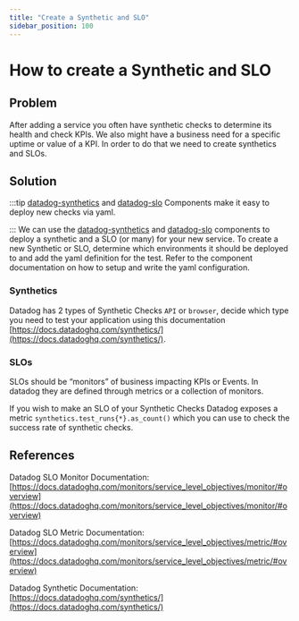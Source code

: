 ```yaml
---
title: "Create a Synthetic and SLO"
sidebar_position: 100
---
```


# How to create a Synthetic and SLO

## Problem
After adding a service you often have synthetic checks to determine its health and check KPIs. We also might have a business need for a specific uptime or value of a KPI. In order to do that we need to create synthetics and SLOs.

## Solution

:::tip
[datadog-synthetics](/components/library/aws/datadog-synthetics/) and [datadog-slo](/reference-architecture/components/datadog-slo) Components make it easy to deploy new checks via yaml.

:::
We can use the [datadog-synthetics](/components/library/aws/datadog-synthetics/) and [datadog-slo](/reference-architecture/components/datadog-slo) components to deploy a synthetic and a SLO (or many) for your new service. To create a new Synthetic or SLO, determine which environments it should be deployed to and add the yaml definition for the test. Refer to the component documentation on how to setup and write the yaml configuration.

### Synthetics
Datadog has 2 types of Synthetic Checks `API` or `browser`, decide which type you need to test your application using this documentation [https://docs.datadoghq.com/synthetics/](https://docs.datadoghq.com/synthetics/).

### SLOs
SLOs should be “monitors” of business impacting KPIs or Events. In datadog they are defined through metrics or a collection of monitors.

If you wish to make an SLO of your Synthetic Checks Datadog exposes a metric `synthetics.test_runs{*}.as_count()` which you can use to check the success rate of synthetic checks.

## References
Datadog SLO Monitor Documentation: [https://docs.datadoghq.com/monitors/service_level_objectives/monitor/#overview](https://docs.datadoghq.com/monitors/service_level_objectives/monitor/#overview)

Datadog SLO Metric Documentation: [https://docs.datadoghq.com/monitors/service_level_objectives/metric/#overview](https://docs.datadoghq.com/monitors/service_level_objectives/metric/#overview)

Datadog Synthetic Documentation: [https://docs.datadoghq.com/synthetics/](https://docs.datadoghq.com/synthetics/)


